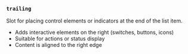 ### `trailing`

Slot for placing control elements or indicators at the end of the list item.

- Adds interactive elements on the right (switches, buttons, icons)
- Suitable for actions or status display
- Content is aligned to the right edge
